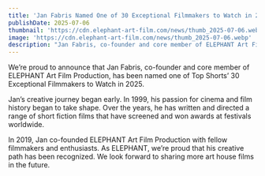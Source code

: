 ```yaml
---
title: 'Jan Fabris Named One of 30 Exceptional Filmmakers to Watch in 2025 by Top Shorts'
publishDate: 2025-07-06
thumbnail: 'https://cdn.elephant-art-film.com/news/thumb_2025-07-06.webp'
image: 'https://cdn.elephant-art-film.com/news/thumb_2025-07-06.webp'
description: "Jan Fabris, co-founder and core member of ELEPHANT Art Film Production, has been named one of Top Shorts’ 30 Exceptional Filmmakers to Watch in 2025."
---
```


We’re proud to announce that Jan Fabris, co-founder and core member of ELEPHANT Art Film Production, has been named one of Top Shorts’ 30 Exceptional Filmmakers to Watch in 2025.

Jan’s creative journey began early. In 1999, his passion for cinema and film history began to take shape. Over the years, he has written and directed a range of short fiction films that have screened and won awards at festivals worldwide.

In 2019, Jan co-founded ELEPHANT Art Film Production with fellow filmmakers and enthusiasts. As ELEPHANT, we’re proud that his creative path has been recognized. We look forward to sharing more art house films in the future.
